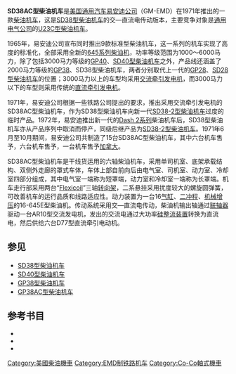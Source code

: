 {{noteTA
|G1 = Railway
}}
{{Infobox Locomotive
| name = SD38AC
| image = B&LESD38AC869.jpg
| caption = {{tsl|en|Bessemer and Lake Erie Railroad|贝塞麦和伊利湖铁路}}的SD38AC型柴油机车
| type = [[柴油机车|柴油机车]]
| origin = {{USA}}
| designer = 
| builder = [[通用汽车|GM]]-[[易安迪|EMD]]
| buildmodel = 
| serialnumber = 
| builddate  = 1971年
| totalproduction  = 15台
| user = 
| aarwheels = C-C
| uicclass = [[Co'Co'|Co'Co']]
| gauge = 1,435毫米
| bogies = 
| wheeldiameter = 1,016毫米（40英寸）
| axleload = 
| wheelbase =
| minimumcurve = 
| length = 20,015毫米（65英尺8英寸）
| width = 3,150毫米（10英尺4英寸）
| height = 4,712毫米（15英尺5.5英寸）
| framesize = 
| weight = 163公吨（360,000磅）
| fueltype = 
| fuelcap = 
| lubecap = 
| coolantcap = 
| watercap = 
| sandcap = 
| enginetype =  [[易安迪645系列柴油机|EMD 16-645E]]
| enginepower = 2,000马力
| transmission = 交—直流电
| generator =  GM AR10
| tractionmotors = GM D77
| topspeed = 105公里/小时（65英里/小时）
| sustainedspeed = 10公里/小时（6.6英里/小时）
| poweroutput = 
| tractiveeffort = 400千牛（90,000磅，起动）<br />365千牛（82,100磅，持续）
| locobrakes = [[空气制动|空气制动]]、[[电阻制动|电阻制动]]
| locobrakepower = 
| locobrakeforce = 
| trainbrakes = 
| safety = 
| notes =
}}
'''SD38AC型柴油机车'''是[[美国|美国]][[通用汽车|通用汽车]][[易安迪|易安迪公司]]（GM-EMD）在1971年推出的一款[[柴油机车|柴油机车]]，这是[[SD38型柴油机车|SD38型柴油机车]]的交—直流电传动版本，主要竞争对象是[[通用电气|通用电气公司]]的[[U23C型柴油机车|U23C型柴油机车]]。

1965年，易安迪公司宣布同时推出9款标准型柴油机车，这一系列的机车实现了高度的标准化，全部采用全新的[[易安迪645系列柴油机|645系列柴油机]]，功率等级范围为1000～6000马力，除了包括3000马力等级的[[GP40型柴油机车|GP40]]、[[SD40型柴油机车|SD40型柴油机车]]之外，产品线还涵盖了2000马力等级的[[GP38型柴油机车|GP38]]、SD38型柴油机车，两者分别取代上一代的[[GP28型柴油机车|GP28]]、[[SD28型柴油机车|SD28型柴油机车]]的位置；3000马力以上的车型均采用[[交流發電機|交流牵引发电机]]，而3000马力以下的车型则采用传统的[[直流發電機|直流牵引发电机]]。

1971年，易安迪公司根据一些铁路公司提出的要求，推出采用交流牵引发电机的SD38AC型柴油机车，作为SD38型柴油机车向新一代[[SD38-2型柴油机车|SD38-2型柴油机车]]过度的临时产品。1972年，易安迪推出新一代的[[易安迪Dash_2系列|Dash 2系列]]柴油机车后，SD38型柴油机车亦从产品序列中取消而停产，同级后继产品为[[SD38-2型柴油机车|SD38-2型柴油机车]]。1971年6月至10月期间，易安迪公司共制造了15台SD38AC型柴油机车，其中六台机车售予{{tsl|en|Bessemer and Lake Erie Railroad|贝塞麦和伊利湖铁路}}，六台机车售予{{tsl|en|Duluth, Missabe and Iron Range Railroad|德卢斯、米萨贝和铁矿区铁路}}，一台机车售予[[加拿大|加拿大]]{{tsl|en|BC Hydro|卑詩水電局}}。

SD38AC型柴油机车是干线货运用的六轴柴油机车，采用单司机室、底架承载结构、双侧外走廊的罩式车体，车体上部自前向后由电气室、司机室、动力室、冷却室四部分组成，其中电气室一端称为短罩端，动力室和冷却室一端称为长罩端。机车走行部采用两台“[[Flexicoil|Flexicoil]]”三轴[[轉向架|转向架]]，二系悬挂采用扰度较大的螺旋圆弹簧，可改善机车的运行品质和线路适应性。动力装置为一台16[[气缸|气缸]]、[[二冲程|二冲程]]、[[机械增压器|机械增压]]的16-645E型柴油机。传动系统采用交—直流电传动，柴油机输出轴通过[[联轴器|联轴器]]驱动一台AR10型交流发电机，发出的交流电通过大功率[[硅|硅]][[整流器|整流装置]]转换为直流电，然后供给六台D77型直流牵引电动机。

== 参见 ==
*[[SD38型柴油机车|SD38型柴油机车]]
*[[SD40型柴油机车|SD40型柴油机车]]
*[[GP38型柴油机车|GP38型柴油机车]]
*[[GP38AC型柴油机车|GP38AC型柴油机车]]

== 参考书目 ==
* {{cite book | last = Solomon | first = Brian | authorlink = | year = 2000 | title = ''The American Diesel Locomotive'' | url = https://archive.org/details/americandiesello0000solo | location = Osceola, WI, USA | publisher = MBI Publishing | page = | isbn = 0760306664 }}
* {{cite book | last = Solomon | first = Brian | authorlink = | year = 2006 | title = ''EMD Locomotives'' | url = https://archive.org/details/emdlocomotives0000solo | location = St. Paul, MN, USA | publisher = Voyageur Press | page = | isbn = 9780760323960 }}
* {{cite book | last = Solomon | first = Brian | authorlink = | year = 2012 | title = ''North American Locomotives: A Railroad-by-Railroad Photohistory'' | location = Minneapolis, MN, USA | publisher = Voyageur Press | page =  | isbn = 9780760343708 }}

{{易安迪柴油機車}}
{{Portal bar|鐵路|美国}}

{{DEFAULTSORT:SD38AC}}
[[Category:美國柴油機車|Category:美國柴油機車]]
[[Category:EMD制铁路机车|Category:EMD制铁路机车]]
[[Category:Co-Co軸式機車|Category:Co-Co軸式機車]]
